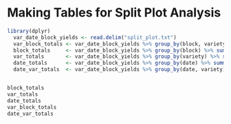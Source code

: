 Making Tables for Split Plot Analysis
========================================================


```r
library(dplyr)
  var_date_block_yields <- read.delim("split_plot.txt")
  var_block_totals <- var_date_block_yields %>% group_by(block, variety) %>% summarise(sum(yield))
  block_totals     <- var_date_block_yields %>% group_by(block) %>% summarise(sum(yield))
  var_totals       <- var_date_block_yields %>% group_by(variety) %>% summarise(sum(yield))
  date_totals      <- var_date_block_yields %>% group_by(date) %>% summarise(sum(yield))
  date_var_totals  <- var_date_block_yields %>% group_by(date, variety) %>% summarise(sum(yield))


block_totals
var_totals
date_totals
var_block_totals
date_var_totals
```

